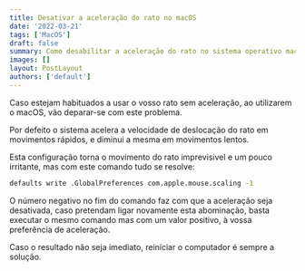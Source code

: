 ```yaml
---
title: Desativar a aceleração do rato no macOS
date: '2022-03-21'
tags: ['MacOS']
draft: false
summary: Como desabilitar a aceleração do rato no sistema operativo macOS Monterey
images: []
layout: PostLayout
authors: ['default']
---
```


Caso estejam habituados a usar o vosso rato sem aceleração, ao utilizarem o macOS, vão deparar-se com este problema.

Por defeito o sistema acelera a velocidade de deslocação do rato em movimentos rápidos, e diminui a mesma em movimentos lentos.

Esta configuração torna o movimento do rato imprevisivel e um pouco irritante, mas com este comando tudo se resolve:

```bash
defaults write .GlobalPreferences com.apple.mouse.scaling -1
```

O número negativo no fim do comando faz com que a aceleração seja desativada, caso pretendam ligar novamente esta abominação, basta executar o mesmo comando mas com um valor positivo, à vossa preferência de aceleração.

Caso o resultado não seja imediato, reiniciar o computador é sempre a solução.
